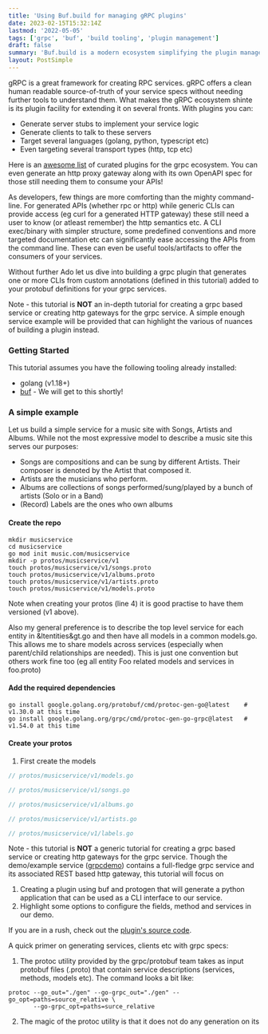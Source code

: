 ```yaml
---
title: 'Using Buf.build for managing gRPC plugins'
date: 2023-02-15T15:32:14Z
lastmod: '2022-05-05'
tags: ['grpc', 'buf', 'build tooling', 'plugin management']
draft: false
summary: 'Buf.build is a modern ecosystem simplifying the plugin management when building gRPC services and addresses several pains and short-comings found in the original gRPC build ecosystem'
layout: PostSimple
---
```


gRPC is a great framework for creating RPC services.  gRPC offers a clean human readable source-of-truth of your service specs without needing further tools to understand them.    What makes the gRPC ecosystem shinte is its plugin facility for extending it on several fronts.   With plugins you can:

* Generate server stubs to implement your service logic
* Generate clients to talk to these servers
* Target several languages (golang, python, typescript etc) 
* Even targeting several transport types (http, tcp etc)

Here is an [awesome list](https://github.com/grpc-ecosystem/awesome-grpc) of curated plugins for the grpc ecosystem.   You can even generate an http proxy gateway along with its own OpenAPI spec for those still needing them to consume your APIs!

As developers, few things are more comforting than the mighty command-line.   For generated APIs (whether rpc or http) while generic CLIs can provide access (eg curl for a generated HTTP gateway) these still need a user to know (or atleast remember) the http semantics etc.   A CLI exec/binary with simpler structure, some predefined conventions and more targeted documentation etc can significantly ease accessing the APIs from the command line.  These can even be useful tools/artifacts to offer the consumers of your services.

Without further Ado let us dive into building a grpc plugin that generates one or more CLIs from custom annotations (defined in this tutorial) added to your protobuf definitions for your grpc services.

Note - this tutorial is **NOT** an in-depth tutorial for creating a grpc based service or creating http gateways for the grpc service.   A simple enough service example will be provided that can highlight the various of nuances of building a plugin instead.

### Getting Started

This tutorial assumes you have the following tooling already installed:

* golang (v1.18+)
* [buf](https://buf.build/docs/installation)  - We will get to this shortly!

### A simple example

Let us build a simple service for a music site with Songs, Artists and Albums.  While not the most expressive model to describe a music site this serves our purposes:

* Songs are compositions and can be sung by different Artists.  Their composer is denoted by the Artist that composed it.
* Artists are the musicians who perform.
* Albums are collections of songs performed/sung/played by a bunch of artists (Solo or in a Band)
* (Record) Labels are the ones who own albums

#### Create the repo

```shell showLineNumbers
mkdir musicservice
cd musicservice
go mod init music.com/musicservice
mkdir -p protos/musicservice/v1
touch protos/musicservice/v1/songs.proto
touch protos/musicservice/v1/albums.proto
touch protos/musicservice/v1/artists.proto
touch protos/musicservice/v1/models.proto
```

Note when creating your protos (line 4) it is good practise to have them versioned (v1 above).

Also my general preference is to describe the top level service for each entity in &ltentities&gt.go and then have all models in a common models.go.  This allows me to share models across services (especially when parent/child relationships are needed).  This is just one convention but others work fine too (eg all entity Foo related models and services in foo.proto)

#### Add the required dependencies

```
go install google.golang.org/protobuf/cmd/protoc-gen-go@latest    # v1.30.0 at this time
go install google.golang.org/grpc/cmd/protoc-gen-go-grpc@latest   # v1.54.0 at this time
```

#### Create your protos

1. First create the models

```protobuf showLineNumbers
// protos/musicservice/v1/models.go

// protos/musicservice/v1/songs.go

// protos/musicservice/v1/albums.go

// protos/musicservice/v1/artists.go

// protos/musicservice/v1/labels.go
```

Note - this tutorial is **NOT** a generic tutorial for creating a grpc based service or creating http gateways for the grpc service.   Though the demo/example service ([grpcdemo](github.com/panyam/grpcdemo)) contains a full-fledge grpc service and its associated REST based http gateway, this tutorial will focus on


1. Creating a plugin using buf and protogen that will generate a python application that can be used as a CLI interface to our service.
2. Highlight some options to configure the fields, method and services in our demo.

If you are in a rush, check out the [plugin's source code](github.com/panyam/proto2cli).

A quick primer on generating services, clients etc with grpc specs:

1. The protoc utility provided by the grpc/protobuf team takes as input protobuf files (.proto) that contain service descriptions (services, methods, models etc).  The command looks a bit like:

```
protoc --go_out="./gen" --go-grpc_out="./gen" --go_opt=paths=source_relative \
       --go-grpc_opt=paths=surce_relative
```

2. The magic of the protoc utility is that it does not do any generation on its 
